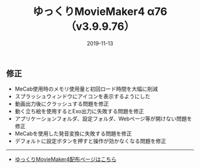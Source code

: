 ﻿---
title: ゆっくりMovieMaker4 α76 （v3.9.9.76）
date: 2019-11-13
tags: [YMM4,お知らせ]
---
## 修正
- MeCab使用時のメモリ使用量と初回ロード時間を大幅に削減
- スプラッシュウィンドウにアイコンを表示するようにした
- 動画出力後にクラッシュする問題を修正
- 動く立ち絵を使用するとExo出力に失敗する問題を修正
- アプリケーションフォルダ、設定フォルダ、Webページ等が開けない問題を修正
- MeCabを使用した発音変換に失敗する問題を修正
- デフォルトに設定ボタンを押すと操作が効かなくなる問題を修正

---

- [ゆっくりMovieMaker4配布ページはこちら](/ymm4/)